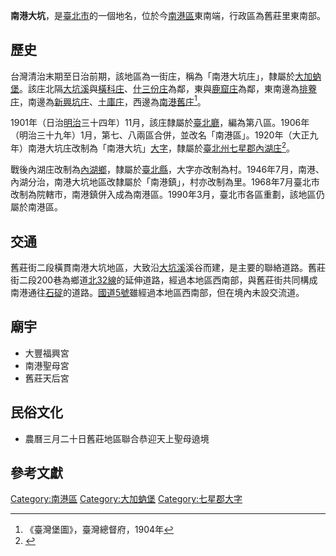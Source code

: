 {{noteTA
|1 = zh-cn:庄; zh-hk:庄; zh-tw:庄;
}}
'''南港大坑'''，是[[臺北市|臺北市]]的一個地名，位於今[[南港區|南港區]]東南端，行政區為舊莊里東南部。

==歷史==
台灣清治末期至日治前期，該地區為一街庄，稱為「南港大坑庄」，隸屬於[[大加蚋堡|大加蚋堡]]。該庄北隔[[大坑溪_(新北市)|大坑溪]]與[[橫科庄|橫科庄]]、[[什三份庄|什三份庄]]為鄰，東與[[鹿窟庄|鹿窟庄]]為鄰，東南邊為[[排藔庄|排藔庄]]，南邊為[[新興坑庄|新興坑庄]]、[[土庫_(新北市)|土庫庄]]，西邊為[[南港舊庄|南港舊庄]]<ref>《臺灣堡圖》，臺灣總督府，1904年</ref>。

1901年（日治[[明治|明治]]三十四年）11月，該庄隸屬於[[臺北廳|臺北廳]]，編為第八區。1906年（明治三十九年）1月，第七、八兩區合併，並改名「南港區」。1920年（大正九年）南港大坑庄改制為「南港大坑」[[大字|大字]]，隸屬於[[臺北州|臺北州]][[七星郡|七星郡]][[內湖庄|內湖庄]]<ref name="地圖會說話">{{Cite web |url=http://mapstalk.blogspot.tw/2010/10/1901-2010.html |title=《臺北市沿革 1901-2010》，地圖會說話網站 |accessdate=2016-07-10 |archive-date=2016-08-16 |archive-url=https://web.archive.org/web/20160816203231/http://mapstalk.blogspot.tw/2010/10/1901-2010.html |dead-url=no }}</ref>。

戰後內湖庄改制為[[內湖鄉|內湖鄉]]，隸屬於[[臺北縣|臺北縣]]，大字亦改制為村。1946年7月，南港、內湖分治，南港大坑地區改隸屬於「南港鎮」，村亦改制為里。1968年7月臺北市改制為院轄市，南港鎮併入成為南港區。1990年3月，臺北市各區重劃，該地區仍屬於南港區。

==交通==
舊莊街二段橫貫南港大坑地區，大致沿[[大坑溪_(新北市)|大坑溪]]溪谷而建，是主要的聯絡道路。舊莊街二段200巷為鄉道[[北32線|北32線]]的延伸道路，經過本地區西南部，與舊莊街共同構成南港通往[[石碇|石碇]]的道路。[[蔣渭水高速公路|國道5號]]雖經過本地區西南部，但在境內未設交流道。

==廟宇==
*大豐福興宮
*南港聖母宮
*舊莊天后宮

==民俗文化==
*農曆三月二十日舊莊地區聯合恭迎天上聖母遶境

==參考文獻==
{{reflist}}

{{七星郡}}
[[Category:南港區|Category:南港區]]
[[Category:大加蚋堡|Category:大加蚋堡]]
[[Category:七星郡大字|Category:七星郡大字]]